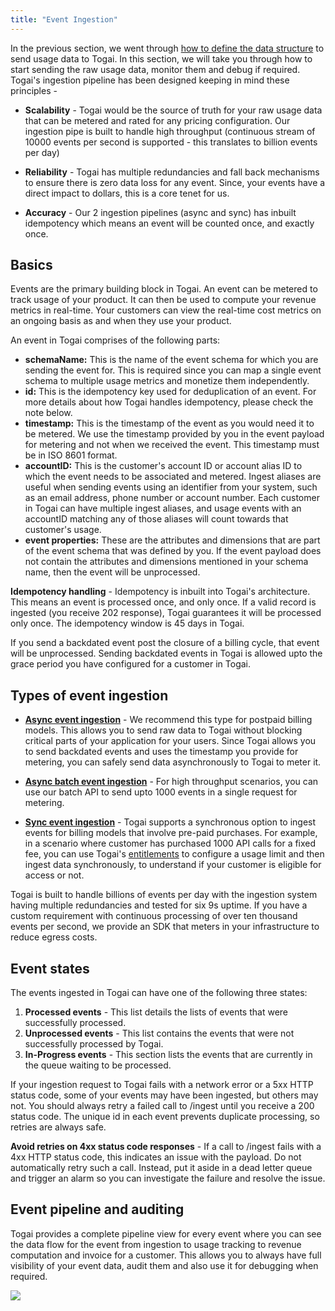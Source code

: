 ```yaml
---
title: "Event Ingestion"
---
```


In the previous section, we went through [how to define the data structure](/docs/event-schemas) to send usage data to Togai. In this section, we will take you through how to start sending the raw usage data, monitor them and debug if required. Togai's ingestion pipeline has been designed keeping in mind these principles - 

* **Scalability** - Togai would be the source of truth for your raw usage data that can be metered and rated for any pricing configuration. Our ingestion pipe is built to handle high throughput (continuous stream of 10000 events per second is supported - this translates to billion events per day)

* **Reliability** - Togai has multiple redundancies and fall back mechanisms to ensure there is zero data loss for any event. Since, your events have a direct impact to dollars, this is a core tenet for us.

* **Accuracy** - Our 2 ingestion pipelines (async and sync) has inbuilt idempotency which means an event will be counted once, and exactly once.

## Basics 

Events are the primary building block in Togai. An event can be metered to track usage of your product. It can then be used to compute your revenue metrics in real-time. Your customers can view the real-time cost metrics on an ongoing basis as and when they use your product.

An event in Togai comprises of the following parts:

* **schemaName:** This is the name of the event schema for which you are sending the event for. This is required since you can map a single event schema to multiple usage metrics and monetize them independently.
* **id:** This is the idempotency key used for deduplication of an event. For more details about how Togai handles idempotency, please check the note below.
* **timestamp:** This is the timestamp of the event as you would need it to be metered. We use the timestamp provided by you in the event payload for metering and not when we received the event. This timestamp must be in ISO 8601 format.
* **accountID:** This is the customer's account ID or account alias ID to which the event needs to be associated and metered. Ingest aliases are useful when sending events using an identifier from your system, such as an email address, phone number or account number. Each customer in Togai can have multiple ingest aliases, and usage events with an accountID matching any of those aliases will count towards that customer's usage.
* **event properties:** These are the attributes and dimensions that are part of the event schema that was defined by you. If the event payload does not contain the attributes and dimensions mentioned in your schema name, then the event will be unprocessed.

<Tip>**Idempotency handling** -  Idempotency is inbuilt into Togai's architecture. This means an event is processed once, and only once. If a valid record is ingested (you receive 202 response), Togai guarantees it will be processed only once. The idempotency window is 45 days in Togai.</Tip>

<Warning>If you send a backdated event post the closure of a billing cycle, that event will be unprocessed. Sending backdated events in Togai is allowed upto the grace period you have configured for a customer in Togai.</Warning>

## Types of event ingestion

* **[Async event ingestion](/api-reference/event-ingestion/ingest-events-to-togai)** - We recommend this type for postpaid billing models. This allows you to send raw data to Togai without blocking critical parts of your application for your users. Since Togai allows you to send backdated events and uses the timestamp you provide for metering, you can safely send data asynchronously to Togai to meter it.

* **[Async batch event ingestion](/api-reference/event-ingestion/ingest-events-to-togai-in-batch)** - For high throughput scenarios, you can use our batch API to send upto 1000 events in a single request for metering.

* **[Sync event ingestion](/api-reference/entitlements/ingest-event-if-a-user-is-entitled-to-a-feature)** - Togai supports a synchronous option to ingest events for billing models that involve pre-paid purchases. For example, in a scenario where customer has purchased 1000 API calls for a fixed fee, you can use Togai's [entitlements](docs/entitlements) to configure a usage limit and then ingest data synchronously, to understand if your customer is eligible for access or not.

<Check>Togai is built to handle billions of events per day with the ingestion system having multiple redundancies and tested for six 9s uptime. If you have a custom requirement with continuous processing of over ten thousand events per second, we provide an SDK that meters in your infrastructure to reduce egress costs.</Check>


## Event states

The events ingested in Togai can have one of the following three states:  
1. **Processed events** - This list details the lists of events that were successfully processed. 
2. **Unprocessed events** - This list contains the events that were not successfully processed by Togai.
3. **In-Progress events** - This section lists the events that are currently in the queue waiting to be processed.

If your ingestion request to Togai fails with a network error or a 5xx HTTP status code, some of your events may have been ingested, but others may not. You should always retry a failed call to /ingest until you receive a 200 status code. The unique id in each event prevents duplicate processing, so retries are always safe.

<Warning>**Avoid retries on 4xx status code responses** - If a call to /ingest fails with a 4xx HTTP status code, this indicates an issue with the payload. Do not automatically retry such a call. Instead, put it aside in a dead letter queue and trigger an alarm so you can investigate the failure and resolve the issue. </Warning>

## Event pipeline and auditing

Togai provides a complete pipeline view for every event where you can see the data flow for the event from ingestion to usage tracking to revenue computation and invoice for a customer. This allows you to always have full visibility of your event data, audit them and also use it for debugging when required.

<Frame caption="Event pipeline">
  <img src="/docs/images/event-pipeline.png" />
</Frame>
